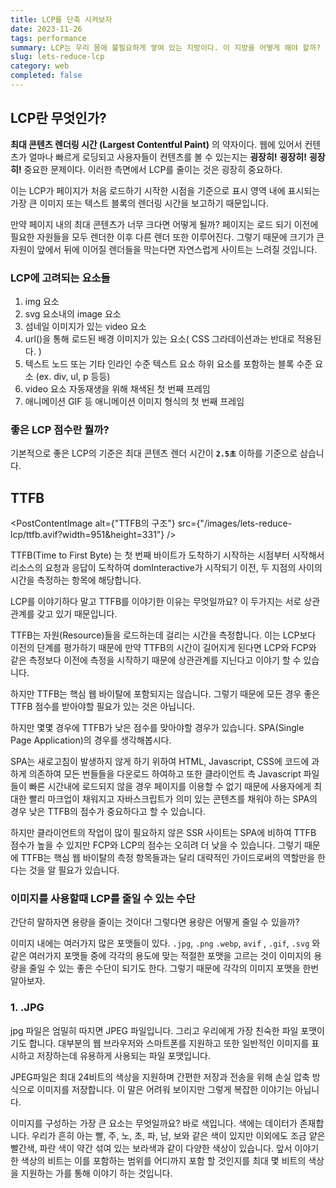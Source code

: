 ```yaml
---
title: LCP를 단축 시켜보자
date: 2023-11-26
tags: performance
summary: LCP는 우리 몸에 불필요하게 쌓여 있는 지방이다. 이 지방을 어떻게 해야 할까? 줄여야한다! 어떻게든 줄여야 한다! 그렇다면 LCP를 줄이는 방법은 무엇일까? 이 글에서는 LCP를 줄이는 방법에 대해 알아보자!
slug: lets-reduce-lcp
category: web
completed: false
---
```


## LCP란 무엇인가?

**최대 콘텐츠 렌더링 시간 (Largest Contentful Paint)** 의 약자이다. 웹에 있어서 컨텐츠가 얼마나 빠르게 로딩되고 사용자들이 컨텐츠를 볼 수 있는지는 **굉장히!** **굉장히!** **굉장히!** 중요한 문제이다. 이러한 측면에서 LCP를 줄이는 것은 굉장히 중요하다.

이는 LCP가 페이지가 처음 로드하기 시작한 시점을 기준으로 표시 영역 내에 표시되는 가장 큰 이미지 또는 텍스트 블록의 렌더링 시간을 보고하기 때문입니다.

만약 페이지 내의 최대 콘텐츠가 너무 크다면 어떻게 될까? 페이지는 로드 되기 이전에 필요한 자원들을 모두 렌더한 이후 다른 렌더 또한 이루어진다. 그렇기 때문에 크기가 큰 자원이 앞에서 뒤에 이어질 렌더들을 막는다면 자연스럽게 사이트는 느려질 것입니다.

### LCP에 고려되는 요소들

1. img 요소
2. svg 요소내의 image 요소
3. 섬네일 이미지가 있는 video 요소
4. url()을 통해 로드된 배경 이미지가 있는 요소( CSS 그라데이션과는 반대로 적용된다. )
5. 텍스트 노드 또는 기타 인라인 수준 텍스트 요소 하위 요소를 포함하는 블록 수준 요소 (ex. div, ul, p 등등)
6. video 요소 자동재생을 위해 채색된 첫 번째 프레임
7. 애니메이션 GIF 등 애니메이션 이미지 형식의 첫 번째 프레임

### 좋은 LCP 점수란 뭘까?

기본적으로 좋은 LCP의 기준은 최대 콘텐츠 렌더 시간이 **`2.5초`** 이하를 기준으로 삼습니다.

## TTFB

<PostContentImage
  alt={"TTFB의 구조"}
  src={"/images/lets-reduce-lcp/ttfb.avif?width=951&height=331"}
/>

TTFB(Time to First Byte) 는 첫 번째 바이트가 도착하기 시작하는 시점부터 시작해서 리소스의 요청과 응답이 도착하여 domInteractive가 시작되기 이전, 두 지점의 사이의 시간을 측정하는 항목에 해당합니다.

LCP를 이야기하다 말고 TTFB를 이야기한 이유는 무엇일까요? 이 두가지는 서로 상관관계를 갖고 있기 때문입니다.

TTFB는 자원(Resource)들을 로드하는데 걸리는 시간을 측정합니다. 이는 LCP보다 이전의 단계를 평가하기 때문에 만약 TTFB의 시간이 길어지게 된다면 LCP와 FCP와 같은 측정보다 이전에 측정을 시작하기 때문에 상관관계를 지닌다고 이야기 할 수 있습니다.

하지만 TTFB는 핵심 웹 바이탈에 포함되지는 않습니다. 그렇기 때문에 모든 경우 좋은 TTFB 점수를 받아야할 필요가 있는 것은 아닙니다.

하지만 몇몇 경우에 TTFB가 낮은 점수를 맞아야할 경우가 있습니다. SPA(Single Page Application)의 경우를 생각해봅시다.

SPA는 새로고침이 발생하지 않게 하기 위하여 HTML, Javascript, CSS에 코드에 과하게 의존하여 모든 번들들을 다운로드 하여하고 또한 클라이언트 측 Javascript 파일들이 빠른 시간내에 로드되지 않을 경우 페이지를 이용할 수 없기 때문에 사용자에게 최대한 빨리 마크업이 채워지고 자바스크립트가 의미 있는 콘텐츠를 채워야 하는 SPA의 경우 낮은 TTFB의 점수가 중요하다고 할 수 있습니다.

하지만 클라이언트의 작업이 많이 필요하지 않은 SSR 사이트는 SPA에 비하여 TTFB 점수가 높을 수 있지만 FCP와 LCP의 점수는 오히려 더 낮을 수 있습니다. 그렇기 때문에 TTFB는 핵심 웹 바이탈의 측정 항목들과는 달리 대략적인 가이드로써의 역할만을 한다는 것을 알 필요가 있습니다.

### 이미지를 사용할때 LCP를 줄일 수 있는 수단

간단히 말하자면 용량을 줄이는 것이다! 그렇다면 용량은 어떻게 줄일 수 있을까?

이미지 내에는 여러가지 많은 포맷들이 있다. `.jpg`, `.png` `.webp`, `avif` , `.gif`, `.svg` 와 같은 여러가지 포맷들 중에 각각의 용도에 맞는 적절한 포맷을 고르는 것이 이미지의 용량을 줄일 수 있는 좋은 수단이 되기도 한다. 그렇기 때문에 각각의 이미지 포맷을 한번 알아보자.

### 1. .JPG

jpg 파일은 엄밀히 따지면 JPEG 파일입니다. 그리고 우리에게 가장 친숙한 파일 포맷이기도 합니다. 대부분의 웹 브라우저와 스마트폰를 지원하고 또한 일반적인 이미지를 표시하고 저장하는데 유용하게 사용되는 파일 포맷입니다.

JPEG파일은 최대 24비트의 색상을 지원하며 간편한 저장과 전송을 위해 손실 압축 방식으로 이미지를 저장합니다. 이 말은 어려워 보이지만 그렇게 복잡한 이야기는 아닙니다.

이미지를 구성하는 가장 큰 요소는 무엇일까요? 바로 색입니다. 색에는 데이터가 존재합니다. 우리가 흔히 아는 빨, 주, 노, 초, 파, 남, 보와 같은 색이 있지만 이외에도 조금 얕은 빨간색, 파란 색이 약간 섞여 있는 보라색과 같이 다양한 색상이 있습니다. 앞서 이야기한 색상의 비트는 이를 포함하는 범위를 어디까지 포함 할 것인지를 최대 몇 비트의 색상을 지원하는 가를 통해 이야기 하는 것입니다.

